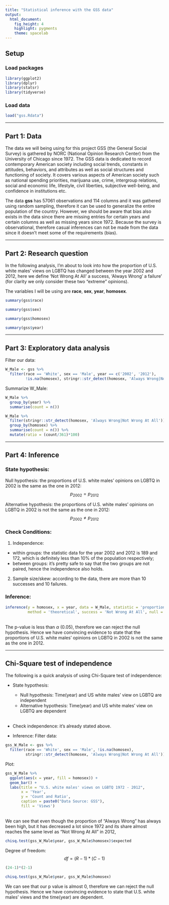 ```yaml
---
title: "Statistical inference with the GSS data"
output: 
  html_document: 
    fig_height: 4
    highlight: pygments
    theme: spacelab
---
```


## Setup

### Load packages

```r
library(ggplot2)
library(dplyr)
library(statsr)
library(tidyverse)
```

### Load data

```r
load("gss.Rdata")
```

* * *

## Part 1: Data

The data we will being using for this project GSS (the General Social Survey) is gathered by NORC (National Opinion Research Center) from the University of Chicago since 1972. The GSS data is dedicated to record contemporary American society including social trends, constants in attitudes, behaviors, and attributes as well as social structures and functioning of society. It covers various aspects of American society such as national spending priorities, marijuana use, crime, intergroup relations, social and economic life, lifestyle, civil liberties, subjective well-being, and confidence in institutions etc. 

The data **gss** has 57061 observations and 114 columns and it was gathered using random sampling, therefore it can be used to generalize the entire population of the country. However, we should be aware that bias also exists in the data since there are missing entries for certain years and certain columns as well as missing years since 1972. Because the survey is observational, therefore casual inferences can not be made from the data since it doesn't meet some of the requirements (bias). 

* * *

## Part 2: Research question
In the following analysis, I'm about to look into how the proportion of U.S. white males' views on LGBTQ has changed between the year 2002 and 2012, here we define 'Not Wrong At All' a success, 'Always Wrong' a failure' (for clarity we only consider these two "extreme" opinions). 

The variables I will be using are **race**, **sex**, **year**, **homosex**.
```r
summary(gss$race)
```

```r
summary(gss$sex)
```

```r
summary(gss$homosex)
```

```r
summary(gss$year)
```

* * *

## Part 3: Exploratory data analysis
Filter our data:
```r
W_Male <- gss %>% 
  filter(race == 'White', sex == 'Male', year == c('2002', '2012'), 
         !is.na(homosex), stringr::str_detect(homosex, 'Always Wrong|Not Wrong At All'))
```
Summarize W_Male:
```r
W_Male %>% 
  group_by(year) %>% 
  summarise(count = n())
```

```r
W_Male %>% 
  filter(stringr::str_detect(homosex, 'Always Wrong|Not Wrong At All')) %>% 
  group_by(homosex) %>% 
  summarise(count = n()) %>% 
  mutate(ratio = (count/361)*100)
```

* * *

## Part 4: Inference

### State hypothesis: 

Null hypothesis: the proportions of U.S. white males' opinions on LGBTQ in 2002 is the same as the one in 2012: $$p_{2002} = p_{2012}$$ 

Alternative hypothesis: the proportions of U.S. white males' opinions on LGBTQ in 2002 is not the same as the one in 2012: $$p_{2002} \ne p_{2012}$$ 

### Check Conditions: 
1. Independence:
* within groups: the statistic data for the year 2002 and 2012 is 189 and 172, which is definitely less than 10% of the population respectively; 
* between groups: it's pretty safe to say that the two groups are not paired, hence the independence also holds.

2. Sample size/skew: according to the data, there are more than 10 successes and 10 failures. 

### Inference: 
```r
inference(y = homosex, x = year, data = W_Male, statistic = 'proportion', type = 'ht',
          method = 'theoretical', success = 'Not Wrong At All', null = 0, alternative = 'twosided')
```
\
The p-value is less than $\alpha$ (0.05), therefore we can reject the null hypothesis. Hence we have convincing evidence to state that the proportions of U.S. white males' opinions on LGBTQ in 2002 is not the same as the one in 2012. 

* * * 

## Chi-Square test of independence

The following is a quick analysis of using Chi-Square test of independence:

* State hypothesis:

  * Null hypothesis: Time(year) and US white males' view on LGBTQ are independent
  * Alternative hypothesis: Time(year) and US white males' view on LGBTQ are dependent
\
\
* Check independence: it's already stated above. 
* Inference: 
Filter data: 
```r
gss_W_Male <- gss %>% 
  filter(race == 'White', sex == 'Male', !is.na(homosex), 
         stringr::str_detect(homosex, 'Always Wrong|Not Wrong At All'))
```
Plot: 

```r
gss_W_Male %>% 
  ggplot(aes(x = year, fill = homosex)) +
  geom_bar() +
  labs(title = "U.S. white males' views on LGBTQ 1972 - 2012",
       x = 'Year',
       y = 'Count and Ratio',
       caption = paste0("Data Source: GSS"),
       fill = 'Views')
```
\
We can see that even though the proportion of "Always Wrong" has always been high, but it has decreased a lot since 1972 and its share almost reaches the same level as "Not Wrong At All" in 2012, 

```r
chisq.test(gss_W_Male$year, gss_W_Male$homosex)$expected
```

Degree of freedom:
$$df = (R-1)*(C-1)$$  
```r
(24-1)*(2-1)
```

```r
chisq.test(gss_W_Male$year, gss_W_Male$homosex)
```

We can see that our p value is almost 0, therefore we can reject the null hypothesis. Hence we have convincing evidence to state that U.S. white males' views and the time(year) are dependent. 
